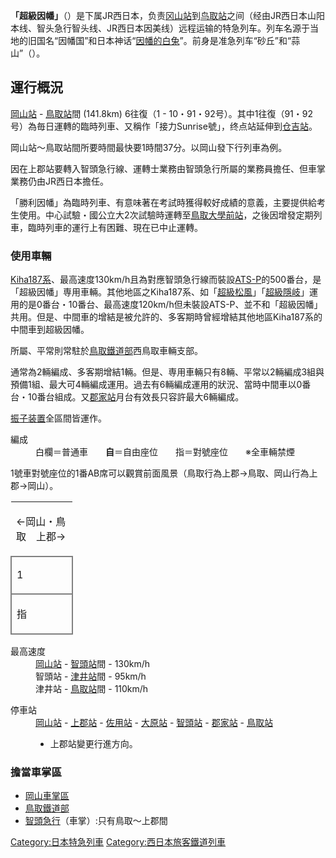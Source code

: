 {{roughtranslation|time=2015-08-07T03:33:37+00:00}}
{{unreferenced|time=2014-09-12T06:30:33+00:00}}
{{Infobox rail service
|box_width=300px;
|name=超級因幡
|logo=
|logo_width=
|image=JRW Limited Express Super Inaba.jpg
|image_width=300px
|caption=[[山陽本線|山陽本線]]行走的「超級因幡」<br />（2009年2月18日 [[瀨戶站|瀨戶站]]－[[萬富站|萬富站]]間）
|type=[[特別急行列車|特別急行列車]]
|status=運行中
|locale=
|predecessor=[[急行列車|急行]]「[[つやま_(列車)|砂丘]]」
|first=2003年10月1日
|last=
|successor=
|operator=[[File:JR_logo_(west).svg|25px]] [[西日本旅客鐵道|西日本旅客鐵道]]（JR西日本）<br />[[智頭急行|智頭急行]]
|formeroperator=
|ridership=
|start=[[岡山站_(日本)|岡山站]]
|stops=
|end=[[鳥取站|鳥取站]]
|distance={{km to mi|141.8|abbr=yes|precision=1|wiki=yes}}（岡山－鳥取）
|journeytime=
|frequency=6往復
|trainnumber=
|line_used=JR西日本：{{JR西路線記號|O|S}}[[山陽本線|山陽本線]]・{{JR西路線記號|S|B}}[[因美線|因美線]]<br />智頭急行：[[智頭急行智頭線|智頭急行智頭線]]
|access=
|seating=
|sleeping=
|autorack=
|catering=
|observation=
|entertainment=
|baggage=
|otherfacilities=
|stock=[[JR西日本Kiha_187系氣動車|Kiha 187系氣動車]]<br />（{{link-ja|後藤綜合車輛所|後藤総合車両所}}）
|gauge={{RailGauge|1067mm|lk=on}}
|el=[[非電氣化|非電氣化]]
|speed=最高{{convert|120|kph|mph|lk=on|abbr=on}}
|owners=
|routenumber=
|map=
|map_state=
}}
'''「超級因幡」'''（{{jpn|j=スーパーいなば|rm=Super Inaba|f=y}}）是下属JR西日本，负责[[冈山站|冈山站]]到[[鸟取站|鸟取站]]之间（经由JR西日本山阳本线、智头急行智头线、JR西日本因美线）远程运输的特急列车。列车名源于当地的旧国名“因幡国”和日本神话“[[因幡之白兔|因幡的白兔]]”。前身是准急列车“砂丘”和“蒜山”（{{lang|ja|ひるぜん}}）。

== 運行概況 ==
[[岡山站_(日本)|岡山站]] - [[鳥取站|鳥取站]]間 (141.8km) 6往復（1 - 10・91・92号）。其中1往復（91・92号）為毎日運轉的臨時列車、又稱作「接力Sunrise號」，终点站延伸到[[仓吉站|仓吉站]]。

岡山站～鳥取站間所要時間最快要1時間37分。以岡山發下行列車為例。

因在上郡站要轉入智頭急行線、運轉士業務由智頭急行所屬的業務員擔任、但車掌業務仍由JR西日本擔任。

「勝利因幡」為臨時列車、有意味著在考試時獲得較好成績的意義，主要提供給考生使用。中心試驗・國公立大2次試驗時運轉至[[鳥取大學前站|鳥取大學前站]]，之後因增發定期列車，臨時列車的運行上有困難、現在已中止運轉。

=== 使用車輛 ===
[[JR西日本Kiha187系柴油車|Kiha187系]]、最高速度130km/h且為對應智頭急行線而裝設[[ATS-P|ATS-P]]的500番台，是「超級因幡」専用車輛。其他地區之Kiha187系、如「[[松風號列車|超級松風]]」「[[隱岐號列車|超級隱岐]]」運用的是0番台・10番台、最高速度120km/h但未裝設ATS-P、並不和「超級因幡」共用。但是、中間車的增結是被允許的、多客期時曾經增結其他地區Kiha187系的中間車到超級因幡。

{{link-ja|後藤綜合車輛所|後藤総合車両所}}所屬、平常則常駐於[[鳥取鐵道部|鳥取鐵道部]]西鳥取車輛支部。

通常為2輛編成、多客期增結1輛。但是、専用車輛只有8輛、平常以2輛編成3組與預備1組、最大可4輛編成運用。過去有6輛編成運用的狀況、當時中間車以0番台・10番台組成。又[[郡家站|郡家站]]月台有效長只容許最大6輛編成。

[[振子装置_(列車)|振子装置]]全區間皆運作。

;編成
:白欄＝普通車　　'''自'''＝自由座位　　指＝對號座位　　※全車輛禁煙

1號車對號座位的1番AB席可以觀賞前面風景（鳥取行為上郡→鳥取、岡山行為上郡→岡山）。


{|border=0 cellspacing=0 cellpadding=1 style="text-align:center; align:center;"
|-
|colspan=2|←岡山・鳥取　上郡→
|-
|style="width:80px; border-top:solid 2px gray; border-left:solid 2px gray;  border-right:solid 2px gray;"|1
|style="width:50px; border-top:solid 2px gray; border-right:solid 2px gray;"|2
|-
|style="width:80px; border-top:solid 2px gray; border-left:solid 2px gray; border-bottom:solid 2px gray; border-right:solid 2px gray;"|指
|style="width:50px; border-top:solid 2px gray; border-bottom:solid 2px gray; border-right:solid 2px gray;"|'''自'''
|}

;最高速度
:[[岡山站_(日本)|岡山站]] - [[智頭站|智頭站]]間 - 130km/h
:智頭站 - [[津井站|津井站]]間 - 95km/h
:津井站 - [[鳥取站|鳥取站]]間 - 110km/h

;停車站
:[[岡山站_(日本)|岡山站]] - [[上郡站|上郡站]] - [[佐用站|佐用站]] - [[大原站_(岡山縣)|大原站]] - [[智頭站|智頭站]] - [[郡家站|郡家站]] - [[鳥取站|鳥取站]]
:*上郡站變更行進方向。

=== 擔當車掌區 ===
*[[岡山車掌區|岡山車掌區]]
*[[鳥取鐵道部|鳥取鐵道部]]
*[[智頭急行|智頭急行]]（車掌）:只有鳥取～上郡間
{{陰陽連接優等列車}}
{{DEFAULTSORT: Inaba}}
[[Category:日本特急列車|Category:日本特急列車]]
[[Category:西日本旅客鐵道列車|Category:西日本旅客鐵道列車]]